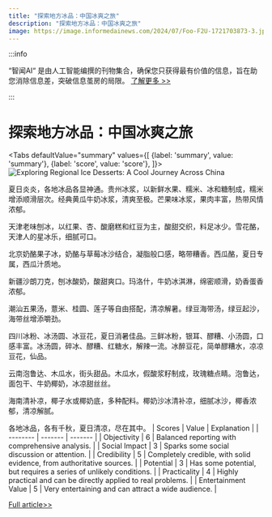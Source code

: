 ```yaml
---
title: "探索地方冰品：中国冰爽之旅"
description: "探索地方冰品：中国冰爽之旅"
image: https://image.informedainews.com/2024/07/Foo-F2U-1721703873-3.jpg
---
```



:::info

“智闻AI“ 是由人工智能编撰的刊物集合，确保您只获得最有价值的信息，旨在助您消除信息差，突破信息茧房的局限。  [了解更多 >>](/)

:::

# 探索地方冰品：中国冰爽之旅


<Tabs
	defaultValue="summary"
	values={[
	{label: 'summary', value: 'summary'},
	{label: 'score', value: 'score'},
]}>
<TabItem value="summary">
<img
  src="https://image.informedainews.com/2024/07/Foo-F2U-1721703873-3.jpg"
  alt="Exploring Regional Ice Desserts: A Cool Journey Across China"
/>



夏日炎炎，各地冰品各显神通。贵州冰浆，以新鲜水果、糯米、冰和糖制成，糯米增添顺滑层次。经典黄瓜牛奶冰浆，清爽至极。芒果味冰浆，果肉丰富，热带风情浓郁。

天津老味刨冰，以红果、杏、酸磨糕和红豆为主，酸甜交织，料足冰少。雪花酪，天津人的星冰乐，细腻可口。

北京奶酪果子冰，奶酪与草莓冰沙结合，凝脂般口感，略带糟香。西瓜酪，夏日专属，西瓜汁质地。

新疆沙朗刀克，刨冰酸奶，酸甜爽口。玛洛什，牛奶冰淇淋，绵密顺滑，奶香蛋香浓郁。

潮汕五果汤，薏米、桂圆、莲子等自由搭配，清凉解暑。绿豆海带汤，绿豆起沙，海带丝增添嚼劲。

四川冰粉、冰汤圆、冰豆花，夏日消暑佳品。三鲜冰粉，银耳、醪糟、小汤圆，口感丰富。冰汤圆，碎冰、醪糟、红糖水，解辣一流。冰醉豆花，简单醪糟水，凉凉豆花，仙品。

云南泡鲁达、木瓜水，街头甜品。木瓜水，假酸浆籽制成，玫瑰糖点睛。泡鲁达，面包干、牛奶椰奶，冰凉甜丝丝。

海南清补凉，椰子水或椰奶底，多种配料。椰奶沙冰清补凉，细腻冰沙，椰香浓郁，清凉解腻。

各地冰品，各有千秋，夏日清凉，尽在其中。
</TabItem>
<TabItem value="score">
	| Scores     | Value   | Explanation |
	| -------- | ------- | ------- |
	| Objectivity  | 6    | Balanced reporting with comprehensive analysis.    |
	| Social Impact | 3     | Sparks some social discussion or attention.    |
	| Credibility    | 5    | Completely credible, with solid evidence, from authoritative sources.    |
	| Potential    | 3    | Has some potential, but requires a series of unlikely conditions.    |
	| Practicality    | 4    | Highly practical and can be directly applied to real problems.    |
	| Entertainment Value    | 5    | Very entertaining and can attract a wide audience.    |
</TabItem>
</Tabs>

[Full article>>](https://www.guokr.com/article/465724/)
